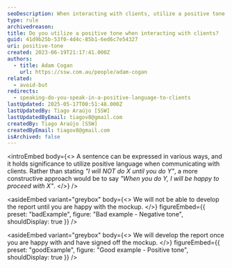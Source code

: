```yaml
---
seoDescription: When interacting with clients, utilize a positive tone by focusing on what you will do instead of what you won't. Use phrases that create a sense of enthusiasm and cooperation.
type: rule
archivedreason:
title: Do you utilize a positive tone when interacting with clients?
guid: 41d9b25b-53f0-4d4c-85b1-6ed6c7e54327
uri: positive-tone
created: 2023-06-19T21:17:41.000Z
authors:
  - title: Adam Cogan
    url: https://ssw.com.au/people/adam-cogan
related:
  - avoid-but
redirects:
  - speaking-do-you-speak-in-a-positive-language-to-clients
lastUpdated: 2025-05-17T00:51:48.000Z
lastUpdatedBy: Tiago Araújo [SSW]
lastUpdatedByEmail: tiagov8@gmail.com
createdBy: Tiago Araújo [SSW]
createdByEmail: tiagov8@gmail.com
isArchived: false
---
```


<introEmbed
  body={<>
A sentence can be expressed in various ways, and it holds significance to utilize positive language when communicating with clients. Rather than stating _"I will NOT do X until you do Y"_, a more constructive approach would be to say _"When you do Y, I will be happy to proceed with X"_.
  </>}
/>

<asideEmbed
  variant="greybox"
  body={<>
    We will not be able to develop the report until you are happy with the mockup.
  </>}
  figureEmbed={{
    preset: "badExample",
    figure: "Bad example - Negative tone",
    shouldDisplay: true
  }}
/>



<asideEmbed
  variant="greybox"
  body={<>
    We will develop the report once you are happy with and have signed off the mockup.
  </>}
  figureEmbed={{
    preset: "goodExample",
    figure: "Good example - Positive tone",
    shouldDisplay: true
  }}
/>
